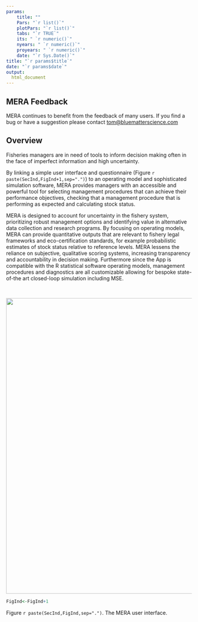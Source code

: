 ```yaml
---
params: 
    title: ""
    Pars: "`r list()`"
    plotPars: "`r list()`"
    tabs: "`r TRUE`"
    its: " `r numeric()`"
    nyears: " `r numeric()`"
    proyears: " `r numeric()`"
    date: "`r Sys.Date()`"
title: "`r params$title`"
date: "`r params$date`"
output:
  html_document
---
```


## MERA Feedback

MERA continues to benefit from the feedback of many users. If you find a bug or have a suggestion please contact <tom@bluematterscience.com>  

## Overview

Fisheries managers are in need of tools to inform decision making often in the face of imperfect information and high uncertainty. 

By linking a simple user interface and questionnaire (Figure `r paste(SecInd,FigInd+1,sep=".")`) to an operating model and sophisticated simulation software, MERA provides managers with an accessible and powerful tool for selecting management procedures that can achieve their performance objectives, checking that a management procedure that is performing as expected and calculating stock status. 

MERA is designed to account for uncertainty in the fishery system, prioritizing robust management options and identifying value in alternative data collection and research programs. By focusing on operating models, MERA can provide quantitative outputs that are relevant to fishery legal frameworks and eco-certification standards, for example probabilistic estimates of stock status relative to reference levels. MERA lessens the reliance on subjective, qualitative scoring systems, increasing transparency and accountability in decision making. 
Furthermore since the App is compatible with the R statistical software operating models, management procedures and diagnostics are all customizable allowing for bespoke state-of-the art closed-loop simulation including MSE. 


<br />

<img src="./Images/MERA_frontend.jpg" width="800">

```r

FigInd<-FigInd+1

```

Figure `r paste(SecInd,FigInd,sep=".")`. The MERA user interface. 

